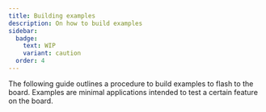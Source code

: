 ```yaml
---
title: Building examples
description: On how to build examples
sidebar:
  badge:
    text: WIP
    variant: caution
  order: 4
---
```

The following guide outlines a procedure to build examples to flash to the board. Examples are minimal applications intended to test a certain feature on the board.
